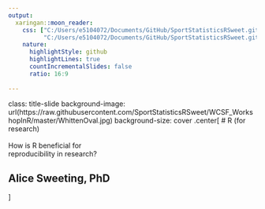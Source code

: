 ```yaml
---
output:
  xaringan::moon_reader:
    css: ["C:/Users/e5104072/Documents/GitHub/SportStatisticsRSweet.github.io/VictoriaUniversity.css",     
          "C:/Users/e5104072/Documents/GitHub/SportStatisticsRSweet.github.io/VictoriaUniversity.css"]
    nature:
      highlightStyle: github
      highlightLines: true
      countIncrementalSlides: false
      ratio: 16:9 
      
---
```

class: title-slide
background-image: url(https://raw.githubusercontent.com/SportStatisticsRSweet/WCSF_WorkshopInR/master/WhittenOval.jpg)
background-size: cover 
.center[ 
# R (for research)  <br><br> How is R beneficial for <br> reproducibility in research?
   
## Alice Sweeting, PhD  
] 

  